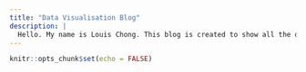 ```yaml
---
title: "Data Visualisation Blog"
description: |
  Hello. My name is Louis Chong. This blog is created to show all the data visualisations that I've created throughout my visual analytics journey.
---
```


```r
knitr::opts_chunk$set(echo = FALSE)
```
